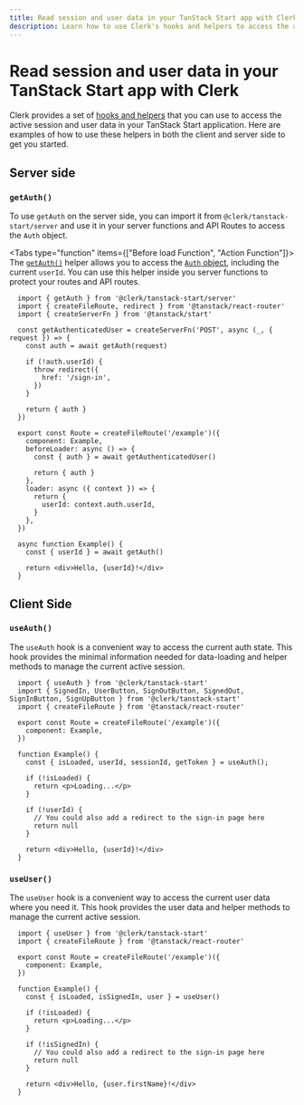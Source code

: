 ```yaml
---
title: Read session and user data in your TanStack Start app with Clerk
description: Learn how to use Clerk's hooks and helpers to access the active session and user data in your TanStack Start application.
---
```


# Read session and user data in your TanStack Start app with Clerk

Clerk provides a set of [hooks and helpers](/docs/references/nextjs/overview#client-side-helpers) that you can use to access the active session and user data in your TanStack Start application. Here are examples of how to use these helpers in both the client and server side to get you started.

## Server side

### `getAuth()`

To use `getAuth` on the server side, you can import it from `@clerk/tanstack-start/server` and use it in your server functions and API Routes to access the `Auth` object.

<Tabs type="function" items={["Before load Function", "Action Function"]}>
  <Tab>
    The [`getAuth()`][get-auth] helper allows you to access the [`Auth` object](/docs/references/nextjs/auth-object), including the current `userId`. You can use this helper inside you server functions to protect your routes and API routes.

```tsx {{ prettier: false, filename: 'routes/example.tsx' }}
  import { getAuth } from '@clerk/tanstack-start/server'
  import { createFileRoute, redirect } from '@tanstack/react-router'
  import { createServerFn } from '@tanstack/start'

  const getAuthenticatedUser = createServerFn('POST', async (_, { request }) => {
    const auth = await getAuth(request)

    if (!auth.userId) {
      throw redirect({
        href: '/sign-in',
      })
    }

    return { auth }
  })

  export const Route = createFileRoute('/example')({
    component: Example,
    beforeLoader: async () => {
      const { auth } = await getAuthenticatedUser()

      return { auth }
    },
    loader: async ({ context }) => {
      return {
        userId: context.auth.userId,
      }
    },
  })

  async function Example() {
    const { userId } = await getAuth()

    return <div>Hello, {userId}!</div>
  }
```
  </Tab>
</Tabs>

## Client Side

### `useAuth()`

The `useAuth` hook is a convenient way to access the current auth state. This hook provides the minimal information needed for data-loading and helper methods to manage the current active session.

```tsx {{ prettier: false, filename: 'routes/example.tsx' }}
  import { useAuth } from '@clerk/tanstack-start'
  import { SignedIn, UserButton, SignOutButton, SignedOut, SignInButton, SignUpButton } from '@clerk/tanstack-start'
  import { createFileRoute } from '@tanstack/react-router'

  export const Route = createFileRoute('/example')({
    component: Example,
  })

  function Example() {
    const { isLoaded, userId, sessionId, getToken } = useAuth();

    if (!isLoaded) {
      return <p>Loading...</p>
    }

    if (!userId) {
      // You could also add a redirect to the sign-in page here
      return null
    }

    return <div>Hello, {userId}!</div>
  }
```

### `useUser()`

The `useUser` hook is a convenient way to access the current user data where you need it. This hook provides the user data and helper methods to manage the current active session.

```tsx {{ prettier: false, filename: 'routes/example.tsx' }}
  import { useUser } from '@clerk/tanstack-start'
  import { createFileRoute } from '@tanstack/react-router'

  export const Route = createFileRoute('/example')({
    component: Example,
  })

  function Example() {
    const { isLoaded, isSignedIn, user } = useUser()

    if (!isLoaded) {
      return <p>Loading...</p>
    }

    if (!isSignedIn) {
      // You could also add a redirect to the sign-in page here
      return null
    }

    return <div>Hello, {user.firstName}!</div>
  }
```

[get-auth]: /docs/references/tanstack-start/get-auth
